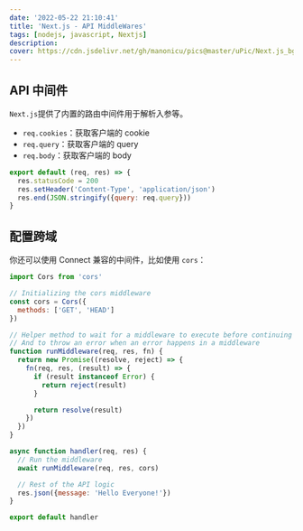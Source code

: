 ```yaml
---
date: '2022-05-22 21:10:41'
title: 'Next.js - API MiddleWares'
tags: [nodejs, javascript, Nextjs]
description:
cover: https://cdn.jsdelivr.net/gh/manonicu/pics@master/uPic/Next.js_bg.svg
---
```


## API 中间件

`Next.js`提供了内置的路由中间件用于解析入参等。

- `req.cookies`：获取客户端的 cookie
- `req.query`：获取客户端的 query
- `req.body`：获取客户端的 body

```jsx
export default (req, res) => {
  res.statusCode = 200
  res.setHeader('Content-Type', 'application/json')
  res.end(JSON.stringify({query: req.query}))
}
```

## 配置跨域

你还可以使用 Connect 兼容的中间件，比如使用 `cors`：

```jsx
import Cors from 'cors'

// Initializing the cors middleware
const cors = Cors({
  methods: ['GET', 'HEAD']
})

// Helper method to wait for a middleware to execute before continuing
// And to throw an error when an error happens in a middleware
function runMiddleware(req, res, fn) {
  return new Promise((resolve, reject) => {
    fn(req, res, (result) => {
      if (result instanceof Error) {
        return reject(result)
      }

      return resolve(result)
    })
  })
}

async function handler(req, res) {
  // Run the middleware
  await runMiddleware(req, res, cors)

  // Rest of the API logic
  res.json({message: 'Hello Everyone!'})
}

export default handler
```
